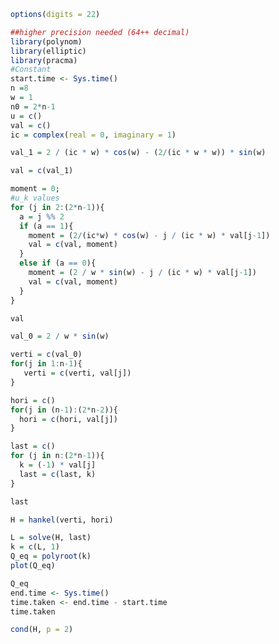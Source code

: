 ```{r}
options(digits = 22)

##higher precision needed (64++ decimal)
library(polynom)
library(elliptic)
library(pracma)
#Constant
start.time <- Sys.time()
n =8
w = 1
n0 = 2*n-1
u = c()
val = c()
ic = complex(real = 0, imaginary = 1)

val_1 = 2 / (ic * w) * cos(w) - (2/(ic * w * w)) * sin(w)

val = c(val_1)

moment = 0;
#u_k values
for (j in 2:(2*n-1)){
  a = j %% 2
  if (a == 1){
    moment = (2/(ic*w) * cos(w) - j / (ic * w) * val[j-1])
    val = c(val, moment)
  }
  else if (a == 0){
    moment = (2 / w * sin(w) - j / (ic * w) * val[j-1])
    val = c(val, moment)
  }
}

val

val_0 = 2 / w * sin(w)

verti = c(val_0)
for(j in 1:n-1){
   verti = c(verti, val[j])
}

hori = c()
for(j in (n-1):(2*n-2)){
  hori = c(hori, val[j])
}

last = c()
for (j in n:(2*n-1)){
  k = (-1) * val[j]
  last = c(last, k)
}

last

H = hankel(verti, hori)

L = solve(H, last)
k = c(L, 1)
Q_eq = polyroot(k)
plot(Q_eq)
```

```{r}
Q_eq
end.time <- Sys.time()
time.taken <- end.time - start.time
time.taken
```

```{r}
cond(H, p = 2)
```




